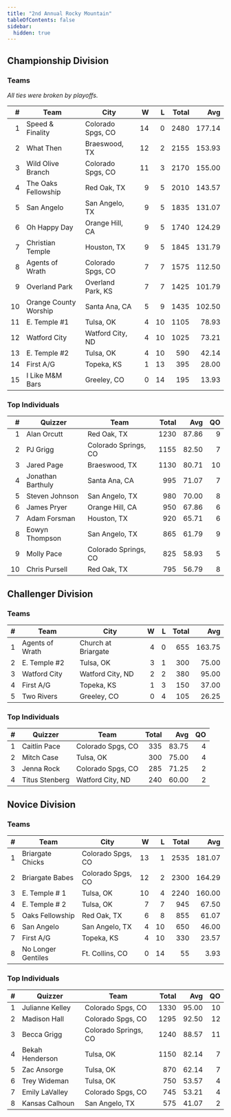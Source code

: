 ```yaml
---
title: "2nd Annual Rocky Mountain"
tableOfContents: false
sidebar:
  hidden: true
---
```


## Championship Division

### Teams

*All ties were broken by playoffs.*

|    # | Team                  | City              |    W |    L | Total |    Avg |
| ---: | --------------------- | ----------------- | ---: | ---: | ----: | -----: |
|    1 | Speed & Finality      | Colorado Spgs, CO |   14 |    0 |  2480 | 177.14 |
|    2 | What Then             | Braeswood, TX     |   12 |    2 |  2155 | 153.93 |
|    3 | Wild Olive Branch     | Colorado Spgs, CO |   11 |    3 |  2170 | 155.00 |
|    4 | The Oaks Fellowship   | Red Oak, TX       |    9 |    5 |  2010 | 143.57 |
|    5 | San Angelo            | San Angelo, TX    |    9 |    5 |  1835 | 131.07 |
|    6 | Oh Happy Day          | Orange Hill, CA   |    9 |    5 |  1740 | 124.29 |
|    7 | Christian Temple      | Houston, TX       |    9 |    5 |  1845 | 131.79 |
|    8 | Agents of Wrath       | Colorado Spgs, CO |    7 |    7 |  1575 | 112.50 |
|    9 | Overland Park         | Overland Park, KS |    7 |    7 |  1425 | 101.79 |
|   10 | Orange County Worship | Santa Ana, CA     |    5 |    9 |  1435 | 102.50 |
|   11 | E. Temple #1          | Tulsa, OK         |    4 |   10 |  1105 |  78.93 |
|   12 | Watford City          | Watford City, ND  |    4 |   10 |  1025 |  73.21 |
|   13 | E. Temple #2          | Tulsa, OK         |    4 |   10 |   590 |  42.14 |
|   14 | First A/G             | Topeka, KS        |    1 |   13 |   395 |  28.00 |
|   15 | I Like M&M Bars       | Greeley, CO       |    0 |   14 |   195 |  13.93 |

### Top Individuals

|    # | Quizzer           | Team                 | Total |   Avg |   QO |
| ---: | ----------------- | -------------------- | ----: | ----: | ---: |
|    1 | Alan Orcutt       | Red Oak, TX          |  1230 | 87.86 |    9 |
|    2 | PJ Grigg          | Colorado Springs, CO |  1155 | 82.50 |    7 |
|    3 | Jared Page        | Braeswood, TX        |  1130 | 80.71 |   10 |
|    4 | Jonathan Barthuly | Santa Ana, CA        |   995 | 71.07 |    7 |
|    5 | Steven Johnson    | San Angelo, TX       |   980 | 70.00 |    8 |
|    6 | James Pryer       | Orange Hill, CA      |   950 | 67.86 |    6 |
|    7 | Adam Forsman      | Houston, TX          |   920 | 65.71 |    6 |
|    8 | Eowyn Thompson    | San Angelo, TX       |   865 | 61.79 |    9 |
|    9 | Molly Pace        | Colorado Springs, CO |   825 | 58.93 |    5 |
|   10 | Chris Pursell     | Red Oak, TX          |   795 | 56.79 |    8 |

## Challenger Division

### Teams

|    # | Team            | City                |    W |    L | Total |    Avg |
| ---: | --------------- | ------------------- | ---: | ---: | ----: | -----: |
|    1 | Agents of Wrath | Church at Briargate |    4 |    0 |   655 | 163.75 |
|    2 | E. Temple #2    | Tulsa, OK           |    3 |    1 |   300 |  75.00 |
|    3 | Watford City    | Watford City, ND    |    2 |    2 |   380 |  95.00 |
|    4 | First A/G       | Topeka, KS          |    1 |    3 |   150 |  37.00 |
|    5 | Two Rivers      | Greeley, CO         |    0 |    4 |   105 |  26.25 |

### Top Individuals

|    # | Quizzer        | Team              | Total |   Avg |   QO |
| ---: | -------------- | ----------------- | ----: | ----: | ---: |
|    1 | Caitlin Pace   | Colorado Spgs, CO |   335 | 83.75 |    4 |
|    2 | Mitch Case     | Tulsa, OK         |   300 | 75.00 |    4 |
|    3 | Jenna Rock     | Colorado Spgs, CO |   285 | 71.25 |    2 |
|    4 | Titus Stenberg | Watford City, ND  |   240 | 60.00 |    2 |

## Novice Division

### Teams

|    # | Team               | City              |    W |    L | Total |    Avg |
| ---: | ------------------ | ----------------- | ---: | ---: | ----: | -----: |
|    1 | Briargate Chicks   | Colorado Spgs, CO |   13 |    1 |  2535 | 181.07 |
|    2 | Briargate Babes    | Colorado Spgs, CO |   12 |    2 |  2300 | 164.29 |
|    3 | E. Temple # 1      | Tulsa, OK         |   10 |    4 |  2240 | 160.00 |
|    4 | E. Temple # 2      | Tulsa, OK         |    7 |    7 |   945 |  67.50 |
|    5 | Oaks Fellowship    | Red Oak, TX       |    6 |    8 |   855 |  61.07 |
|    6 | San Angelo         | San Angelo, TX    |    4 |   10 |   650 |  46.00 |
|    7 | First A/G          | Topeka, KS        |    4 |   10 |   330 |  23.57 |
|    8 | No Longer Gentiles | Ft. Collins, CO   |    0 |   14 |    55 |   3.93 |

### Top Individuals

|    # | Quizzer         | Team                 | Total |   Avg |   QO |
| ---: | --------------- | -------------------- | ----: | ----: | ---: |
|    1 | Julianne Kelley | Colorado Spgs, CO    |  1330 | 95.00 |   10 |
|    2 | Madison Hall    | Colorado Spgs, CO    |  1295 | 92.50 |   12 |
|    3 | Becca Grigg     | Colorado Springs, CO |  1240 | 88.57 |   11 |
|    4 | Bekah Henderson | Tulsa, OK            |  1150 | 82.14 |    7 |
|    5 | Zac Ansorge     | Tulsa, OK            |   870 | 62.14 |    7 |
|    6 | Trey Wideman    | Tulsa, OK            |   750 | 53.57 |    4 |
|    7 | Emily LaValley  | Colorado Spgs, CO    |   745 | 53.21 |    4 |
|    8 | Kansas Calhoun  | San Angelo, TX       |   575 | 41.07 |    2 |
